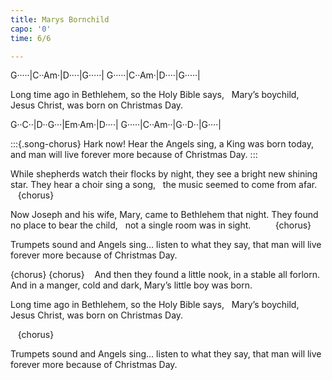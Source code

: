 ```yaml
---
title: Marys Bornchild
capo: '0'
time: 6/6

---
```

<!--Verse-->
:::{.song-grid} 

G·····|C··Am·|D····|G·····|
G·····|C··Am·|D····|G·····|
:::

Long time ago in Bethlehem, 
so the Holy Bible says,  
Mary's boychild, Jesus Christ, 
was born on Christmas Day. 

<!--Chorus-->
:::{.song-grid} 
G··C··|D··G···|Em·Am·|D····|
G·····|C··Am··|G··D··|G····|
:::

:::{.song-chorus}
Hark now! Hear the Angels sing, 
a King was born today, 
and man will live forever more 
because of Christmas Day. 
:::  

While shepherds watch their flocks by night, 
they see a bright new shining star. 
They hear a choir sing a song,  
the music seemed to come from afar.  
  
{chorus} 

Now Joseph and his wife, Mary, 
came to Bethlehem that night. 
They found no place to bear the child,  
not a single room was in sight.      
  
{chorus}

Trumpets sound and Angels sing...
listen to what they say, 
that man will live forever more 
because of Christmas Day. 

{chorus}
{chorus}
  
And then they found a little nook, 
in a stable all forlorn. 
And in a manger, cold and dark, 
Mary's little boy was born.

Long time ago in Bethlehem, 
so the Holy Bible says,  
Mary's boychild, Jesus Christ, 
was born on Christmas Day. 

  
{chorus}

Trumpets sound and Angels sing...
listen to what they say, 
that man will live forever more 
because of Christmas Day.
